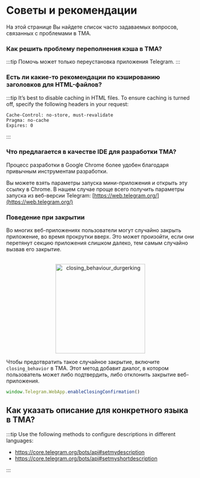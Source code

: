 
# Советы и рекомендации

На этой странице Вы найдете список часто задаваемых вопросов, связанных с проблемами в TMA.

### Как решить проблему переполнения кэша в TMA?

:::tip
Помочь может только переустановка приложения Telegram.
:::

### Есть ли какие-то рекомендации по кэшированию заголовков для HTML-файлов?

:::tip
It’s best to disable caching in HTML files. To ensure caching is turned off, specify the following headers in your request:

```curl
Cache-Control: no-store, must-revalidate
Pragma: no-cache
Expires: 0
```

:::

### Что предлагается в качестве IDE для разработки TMA?

Процесс разработки в Google Chrome более удобен благодаря привычным инструментам разработки.

Вы можете взять параметры запуска мини-приложения и открыть эту ссылку в Chrome. В нашем случае проще всего получить параметры запуска из веб-версии Telegram: [https://web.telegram.org/](https://web.telegram.org/)

### Поведение при закрытии

Во многих веб-приложениях пользователи могут случайно закрыть приложение, во время прокрутки вверх. Это может произойти, если они перетянут секцию приложения слишком далеко, тем самым случайно вызвав его закрытие.

<p align="center">
    <br />
    <img width="240" src="/img/docs/telegram-apps/closing-behaviour.svg" alt="closing_behaviour_durgerking" />
    <br />
</p>

Чтобы предотвратить такое случайное закрытие, включите `closing_behavior` в TMA. Этот метод добавит диалог, в котором пользователь может либо подтвердить, либо отклонить закрытие веб-приложения.

```typescript
window.Telegram.WebApp.enableClosingConfirmation()
```

## Как указать описание для конкретного языка в TMA?

:::tip
Use the following methods to configure descriptions in different languages:

- https://core.telegram.org/bots/api#setmydescription
- https://core.telegram.org/bots/api#setmyshortdescription

:::

<Feedback />
